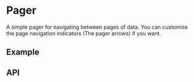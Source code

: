 
<Meta title="Docs/Components/Data/Pager" />

# Pager
A simple pager for navigating between pages of data. You can customise the page navigation indicators (The pager arrows) if you want.

## Example
<Canvas sourceState="shown" of={PagerStories.Basic} />

## API
<ArgsTable of={Pager} />
